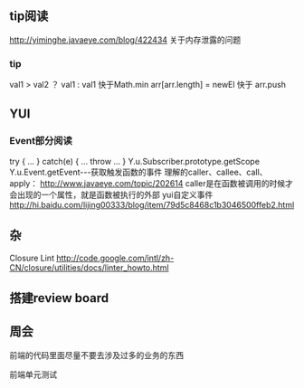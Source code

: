 ==tip阅读==
http://yiminghe.javaeye.com/blog/422434
关于{{{JavaScript}}}内存泄露的问题

===tip===
val1 > val2 ？ val1 : val1 快于Math.min
arr[arr.length] = newEl 快于 arr.push

==YUI==
===Event部分阅读===
try {
...    
} catch(e) {
...
throw
...
}
Y.u.Subscriber.prototype.getScope
Y.u.Event.getEvent---获取触发函数的事件
理解{{{JavaScript}}}的caller、callee、call、apply：
http://www.javaeye.com/topic/202614
caller是在函数被调用的时候才会出现的一个属性，就是函数被执行的外部
yui自定义事件
http://hi.baidu.com/lijing00333/blog/item/79d5c8468c1b3046500ffeb2.html



== 杂 ==
Closure Lint
http://code.google.com/intl/zh-CN/closure/utilities/docs/linter_howto.html
==搭建review board==

==周会==

前端的代码里面尽量不要去涉及过多的业务的东西

前端单元测试
